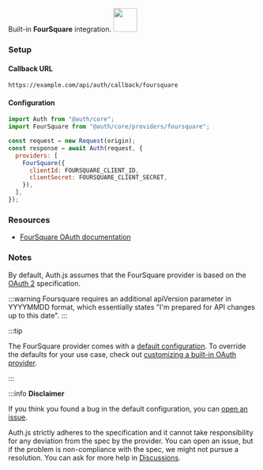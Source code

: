 <div
  style={{
    backgroundColor: "#000",
    display: "flex",
    justifyContent: "space-between",
    color: "#fff",
    padding: 16,
  }}
>
  <span>
    Built-in <b>FourSquare</b> integration.
  </span>
  <a href="https://foursquare.com">
    <img
      style={{ display: "block" }}
      src="/img/providers/foursquare.svg"
      height="48"
      width="48"
    />
  </a>
</div>

### Setup

#### Callback URL

```
https://example.com/api/auth/callback/foursquare
```

#### Configuration

```js
import Auth from "@auth/core";
import FourSquare from "@auth/core/providers/foursquare";

const request = new Request(origin);
const response = await Auth(request, {
  providers: [
    FourSquare({
      clientId: FOURSQUARE_CLIENT_ID,
      clientSecret: FOURSQUARE_CLIENT_SECRET,
    }),
  ],
});
```

### Resources

- [FourSquare OAuth documentation](https://developer.foursquare.com/docs/places-api/authentication/#web-applications)

### Notes

By default, Auth.js assumes that the FourSquare provider is
based on the [OAuth 2](https://www.rfc-editor.org/rfc/rfc6749.html) specification.

:::warning
Foursquare requires an additional apiVersion parameter in YYYYMMDD format, which essentially states "I'm prepared for API changes up to this date".
:::

:::tip

The FourSquare provider comes with a [default configuration](https://github.com/nextauthjs/next-auth/blob/main/packages/core/src/providers/foursquare.ts).
To override the defaults for your use case, check out [customizing a built-in OAuth provider](https://authjs.dev/guides/providers/custom-provider#override-default-options).

:::

:::info **Disclaimer**

If you think you found a bug in the default configuration, you can [open an issue](https://authjs.dev/new/provider-issue).

Auth.js strictly adheres to the specification and it cannot take responsibility for any deviation from
the spec by the provider. You can open an issue, but if the problem is non-compliance with the spec,
we might not pursue a resolution. You can ask for more help in [Discussions](https://authjs.dev/new/github-discussions).

